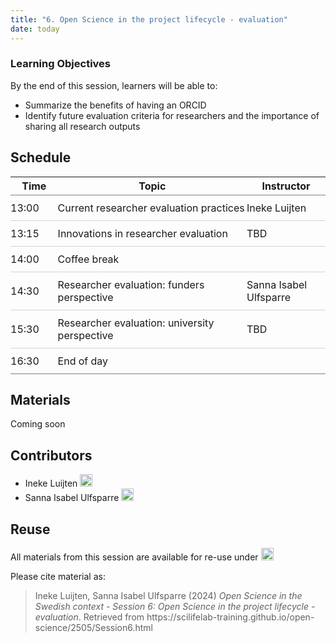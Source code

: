 ```yaml
---
title: "6. Open Science in the project lifecycle - evaluation"
date: today
---
```


::: {.callout-tip}
### Learning Objectives

By the end of this session, learners will be able to:

- Summarize the benefits of having an ORCID   
- Identify future evaluation criteria for researchers and the importance of sharing all research outputs  


:::
## Schedule  
<style>
  tr:hover {
    background-color: #F6F8F9;
  }
</style>

<table style="border-collapse: collapse; width: 100%;">
  <tr style="border-bottom: 0.5px solid #808080;">
    <th style="width: 15%;">Time</th>
    <th style="width: 60%;">Topic</th>
    <th style="width: 25%;">Instructor</th>
    </tr>
  </thead>
  <tbody>
    <tr style="border-bottom: 0.4px solid #D3D3D3;">
      <td style="padding: 10px 0;">13:00</td>  
      <td style="padding: 10px 0;">Current researcher evaluation practices</td>
      <td style="padding: 10px 0;">Ineke Luijten</td>
    </tr>
    <tr style="border-bottom: 0.4px solid #D3D3D3;">
      <td style="padding: 10px 0;">13:15</td>
      <td style="padding: 10px 0;">Innovations in researcher evaluation</td>
      <td style="padding: 10px 0;">TBD</td>
    </tr>
    <tr style="border-bottom: 0.4px solid #D3D3D3;">
      <td style="padding: 10px 0;">14:00</td>
      <td style="padding: 10px 0;">Coffee break</td>
      <td style="padding: 10px 0;"></td>
    </tr>
    <tr style="border-bottom: 0.4px solid #D3D3D3;">
      <td style="padding: 10px 0;">14:30</td>
      <td style="padding: 10px 0;">Researcher evaluation: funders perspective</td>
      <td style="padding: 10px 0;">Sanna Isabel Ulfsparre</td>
    </tr>
    <tr style="border-bottom: 0.4px solid #D3D3D3;">
      <td style="padding: 10px 0;">15:30</td>
      <td style="padding: 10px 0;">Researcher evaluation: university perspective</td>
      <td style="padding: 10px 0;">TBD</td>
    </tr>
    <tr style="border-bottom:0.5px solid #808080;">
      <td style="padding: 10px 0;">16:30</td>
      <td style="padding: 10px 0;">End of day</td>
      <td style="padding: 10px 0;"></td>
    </tr>
  </tbody>
</table>
  


## Materials  
  
Coming soon
  
<!-- 
**Lecture videos**

<iframe src="https://drive.google.com/file/d/10efsWi_hmApwZ9j79fmFt4JRxEogQ4y3/preview" width="640" height="480" allow="autoplay"></iframe>

[The full transcript can be downloaded here](https://drive.google.com/file/d/1gBhJ3rPYa0pFCa67XO4rGs7DfmDzTF1T/view).


**Lecture slides**  

<iframe style="border: none;" title="Iframe Example" src="https://docs.google.com/presentation/d/e/2PACX-1vSBZ-tu_mbITrPtmyg06sAx47DQFWJPlYcGpjJW0s4_WiChEXKCSrOmI_PMCGH_OwVsDZ1JN7lM2ntp/embed?start=false&loop=false&delayms=3000" width="500" height="300" data-mce-fragment="1"></iframe>


<a class="inline_disabled" href="https://docs.google.com/presentation/d/1yjazFiQZFZclHkeI_8rW-JON35IiXqyk/export/pdf" target="_blank" rel="noopener">Introduction: Download PDF</a>


**Practical assignments**  

Coming soon  
  
 
<br>
-->

## Contributors

- Ineke Luijten <a href="https://orcid.org/0000-0001-5768-275X" rel="orcid"><img src="img/ORCID_Logomark.png" alt="" width="20" height="20"/></a>
- Sanna Isabel Ulfsparre <a href="https://orcid.org/0000-0002-4474-8366" rel="orcid"><img src="img/ORCID_Logomark.png" alt="" width="20" height="20"/></a>



## Reuse  

All materials from this session are available for re-use under <a href="https://creativecommons.org/licenses/by/4.0/" rel="orcid"><img src="img/CCBY4.0.png" alt="" height="20"/></a>


Please cite material as:   
   
> Ineke Luijten, Sanna Isabel Ulfsparre (2024) *Open Science in the Swedish context - Session 6: Open Science in the project lifecycle - evaluation*. Retrieved from https://scilifelab-training.github.io/open-science/2505/Session6.html   






